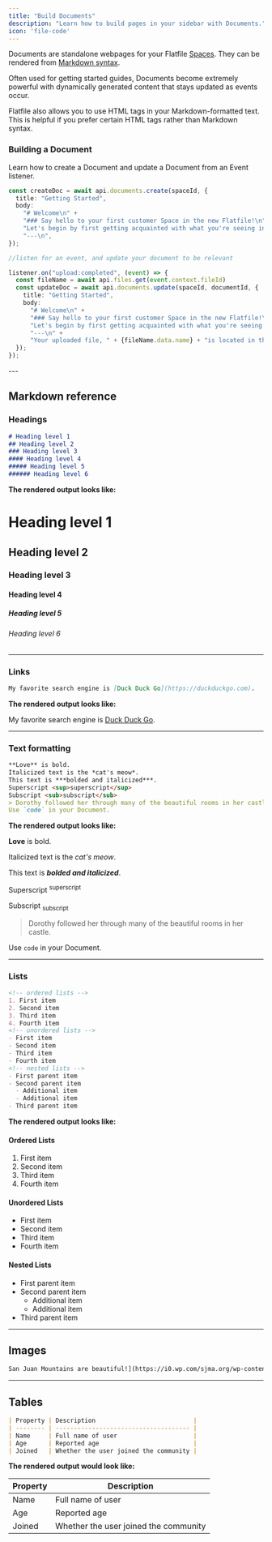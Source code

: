 ```yaml
---
title: "Build Documents"
description: "Learn how to build pages in your sidebar with Documents."
icon: 'file-code'
---
```


Documents are standalone webpages for your Flatfile <Tooltip tip="Are micro-applications...">[Spaces](../concepts/spaces)</Tooltip>. They can be rendered from <Tooltip tip="View syntax">[Markdown syntax](https://www.markdownguide.org/basic-syntax/)</Tooltip>.

Often used for getting started guides, Documents become extremely powerful with dynamically generated content that stays updated as events occur.

<Info>
  Flatfile also allows you to use HTML tags in your Markdown-formatted text. This
  is helpful if you prefer certain HTML tags rather than Markdown syntax.
</Info>

### Building a Document

Learn how to create a Document and update a Document from an Event listener.

<CodeGroup>

```ts api.js
const createDoc = await api.documents.create(spaceId, {
  title: "Getting Started",
  body:
    "# Welcome\n" +
    "### Say hello to your first customer Space in the new Flatfile!\n" +
    "Let's begin by first getting acquainted with what you're seeing in your Space initially.\n" +
    "---\n",
});
```
```ts listener.js
//listen for an event, and update your document to be relevant

listener.on("upload:completed", (event) => {
  const fileName = await api.files.get(event.context.fileId)
  const updateDoc = await api.documents.update(spaceId, documentId, {
    title: "Getting Started",
    body:
      "# Welcome\n" +
      "### Say hello to your first customer Space in the new Flatfile!\n" +
      "Let's begin by first getting acquainted with what you're seeing in your Space initially.\n" +
      "---\n" +
      "Your uploaded file, " + {fileName.data.name} + "is located in the Files area.\n",
  });
});
```
</CodeGroup>
---

## Markdown reference

### Headings

```Markdown
# Heading level 1
## Heading level 2
### Heading level 3
#### Heading level 4
##### Heading level 5
###### Heading level 6
```

**The rendered output looks like:**

# Heading level 1
## Heading level 2
### Heading level 3
#### Heading level 4
##### Heading level 5
###### Heading level 6

---

### Links

```Markdown
My favorite search engine is [Duck Duck Go](https://duckduckgo.com).
```

**The rendered output looks like:**

My favorite search engine is [Duck Duck Go](https://duckduckgo.com).

---

### Text formatting

```Markdown
**Love** is bold.
Italicized text is the *cat's meow*.
This text is ***bolded and italicized***.
Superscript <sup>superscript</sup>
Subscript <sub>subscript</sub>
> Dorothy followed her through many of the beautiful rooms in her castle.
Use `code` in your Document.
```

**The rendered output looks like:**

**Love** is bold.

Italicized text is the *cat's meow*.

This text is ***bolded and italicized***.

Superscript <sup>superscript</sup>

Subscript <sub>subscript</sub>

> Dorothy followed her through many of the beautiful rooms in her castle.

Use `code` in your Document.

---

### Lists

```Markdown
<!-- ordered lists -->
1. First item
2. Second item
3. Third item
4. Fourth item
<!-- unordered lists -->
- First item
- Second item
- Third item
- Fourth item
<!-- nested lists -->
- First parent item
- Second parent item
  - Additional item
  - Additional item
- Third parent item

```

**The rendered output looks like:**

#### Ordered Lists

1. First item
2. Second item
3. Third item
4. Fourth item

#### Unordered Lists

- First item
- Second item
- Third item
- Fourth item

#### Nested Lists

- First parent item
- Second parent item
  - Additional item
  - Additional item
- Third parent item

---

## Images

```Markdown
San Juan Mountains are beautiful!](https://i0.wp.com/sjma.org/wp-content/uploads/2018/04/Ice-Lakes-BG.jpg "San Juan Mountains")
```

---

## Tables

```Markdown
| Property | Description                           |
| -------- | ------------------------------------- |
| Name     | Full name of user                     |
| Age      | Reported age                          |
| Joined   | Whether the user joined the community |
```

**The rendered output would look like:**

| Property | Description                           |
| -------- | ------------------------------------- |
| Name     | Full name of user                     |
| Age      | Reported age                          |
| Joined   | Whether the user joined the community |
